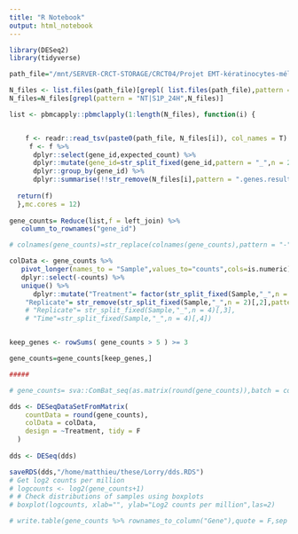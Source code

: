 ```yaml
---
title: "R Notebook"
output: html_notebook
---
```



```r
library(DESeq2)
library(tidyverse)
```


```r

path_file="/mnt/SERVER-CRCT-STORAGE/CRCT04/Projet EMT-kératinocytes-mélanome/RNAseq_keratinocytes/raw/"

N_files <- list.files(path_file)[grepl( list.files(path_file),pattern = ".genes.results")]
N_files=N_files[grepl(pattern = "NT|S1P_24H",N_files)]

list <- pbmcapply::pbmclapply(1:length(N_files), function(i) {


    f <- readr::read_tsv(paste0(path_file, N_files[i]), col_names = T)
     f <- f %>% 
      dplyr::select(gene_id,expected_count) %>% 
      dplyr::mutate(gene_id=str_split_fixed(gene_id,pattern = "_",n = 2)[,2]) %>% 
      dplyr::group_by(gene_id) %>% 
      dplyr::summarise(!!str_remove(N_files[i],pattern = ".genes.results"):=mean(expected_count))
    
  return(f)
  },mc.cores = 12)
  
gene_counts= Reduce(list,f = left_join) %>% 
   column_to_rownames("gene_id")

# colnames(gene_counts)=str_replace(colnames(gene_counts),pattern = "-","\\.")

colData <- gene_counts %>% 
   pivot_longer(names_to = "Sample",values_to="counts",cols=is.numeric) %>% 
   dplyr::select(-counts) %>% 
   unique() %>% 
      dplyr::mutate("Treatment"= factor(str_split_fixed(Sample,"_",n = 2)[,1],levels=c("NT","S1P")),
    "Replicate"= str_remove(str_split_fixed(Sample,"_",n = 2)[,2],pattern = "24H_"))
    # "Replicate"= str_split_fixed(Sample,"_",n = 4)[,3],
    # "Time"=str_split_fixed(Sample,"_",n = 4)[,4])


keep_genes <- rowSums( gene_counts > 5 ) >= 3

gene_counts=gene_counts[keep_genes,]

#####

# gene_counts= sva::ComBat_seq(as.matrix(round(gene_counts)),batch = colData$Treatment)

dds <- DESeqDataSetFromMatrix(
    countData = round(gene_counts),
    colData = colData,
    design = ~Treatment, tidy = F
  )
  
dds <- DESeq(dds)

saveRDS(dds,"/home/matthieu/these/Lorry/dds.RDS")
# Get log2 counts per million
# logcounts <- log2(gene_counts+1)
# # Check distributions of samples using boxplots
# boxplot(logcounts, xlab="", ylab="Log2 counts per million",las=2)

# write.table(gene_counts %>% rownames_to_column("Gene"),quote = F,sep = "\t",na = "NA",file = "/home/matthieu/these/Lorry/expected_counts_RSEM.txt")
```